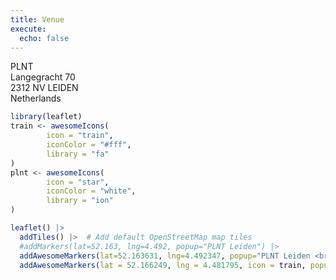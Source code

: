 ```yaml
---
title: Venue
execute: 
  echo: false
---
```


PLNT  
Langegracht 70  
2312 NV LEIDEN  
Netherlands


```r
library(leaflet)
train <- awesomeIcons(
        icon = "train",
        iconColor = "#fff",
        library = "fa"
)
plnt <- awesomeIcons(
        icon = "star",
        iconColor = "white",
        library = "ion"
)

leaflet() |>
  addTiles() |>  # Add default OpenStreetMap map tiles
  #addMarkers(lat=52.163, lng=4.492, popup="PLNT Leiden") |>
  addAwesomeMarkers(lat=52.163631, lng=4.492347, popup="PLNT Leiden <br> Unconference venue", icon = plnt) |>
  addAwesomeMarkers(lat = 52.166249, lng = 4.481795, icon = train, popup="Leiden Central Station")
```
